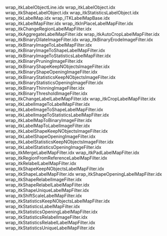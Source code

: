 wrap_itkLabelObjectLine.idx
wrap_itkLabelObject.idx
wrap_itkShapeLabelObject.idx
wrap_itkStatisticsLabelObject.idx
wrap_itkLabelMap.idx
wrap_ITKLabelMapBase.idx
wrap_itkLabelMapFilter.idx
wrap_itkInPlaceLabelMapFilter.idx
wrap_itkChangeRegionLabelMapFilter.idx
wrap_itkAggregateLabelMapFilter.idx
wrap_itkAutoCropLabelMapFilter.idx
wrap_itkBinaryDilateImageFilter.idx
wrap_itkBinaryErodeImageFilter.idx
wrap_itkBinaryImageToLabelMapFilter.idx
wrap_itkBinaryImageToShapeLabelMapFilter.idx
wrap_itkBinaryImageToStatisticsLabelMapFilter.idx
wrap_itkBinaryPruningImageFilter.idx
wrap_itkBinaryShapeKeepNObjectsImageFilter.idx
wrap_itkBinaryShapeOpeningImageFilter.idx
wrap_itkBinaryStatisticsKeepNObjectsImageFilter.idx
wrap_itkBinaryStatisticsOpeningImageFilter.idx
wrap_itkBinaryThinningImageFilter.idx
wrap_itkBinaryThresholdImageFilter.idx
wrap_itkChangeLabelLabelMapFilter.idx
wrap_itkCropLabelMapFilter.idx
wrap_itkLabelImageToLabelMapFilter.idx
wrap_itkLabelImageToShapeLabelMapFilter.idx
wrap_itkLabelImageToStatisticsLabelMapFilter.idx
wrap_itkLabelMapToBinaryImageFilter.idx
wrap_itkLabelMapToLabelImageFilter.idx
wrap_itkLabelShapeKeepNObjectsImageFilter.idx
wrap_itkLabelShapeOpeningImageFilter.idx
wrap_itkLabelStatisticsKeepNObjectsImageFilter.idx
wrap_itkLabelStatisticsOpeningImageFilter.idx
wrap_itkMergeLabelMapFilter.idx
wrap_itkPadLabelMapFilter.idx
wrap_itkRegionFromReferenceLabelMapFilter.idx
wrap_itkRelabelLabelMapFilter.idx
wrap_itkShapeKeepNObjectsLabelMapFilter.idx
wrap_itkShapeLabelMapFilter.idx
wrap_itkShapeOpeningLabelMapFilter.idx
wrap_itkShapeRelabelImageFilter.idx
wrap_itkShapeRelabelLabelMapFilter.idx
wrap_itkShapeUniqueLabelMapFilter.idx
wrap_itkShiftScaleLabelMapFilter.idx
wrap_itkStatisticsKeepNObjectsLabelMapFilter.idx
wrap_itkStatisticsLabelMapFilter.idx
wrap_itkStatisticsOpeningLabelMapFilter.idx
wrap_itkStatisticsRelabelImageFilter.idx
wrap_itkStatisticsRelabelLabelMapFilter.idx
wrap_itkStatisticsUniqueLabelMapFilter.idx

